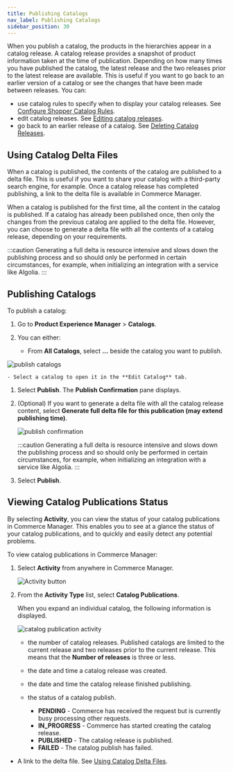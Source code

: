 ```yaml
---
title: Publishing Catalogs 
nav_label: Publishing Catalogs
sidebar_position: 30
---
```


When you publish a catalog, the products in the hierarchies appear in a catalog release. A catalog release provides a snapshot of product information taken at the time of publication.  Depending on how many times you have published the catalog, the latest release and the two releases prior to the latest release are available. This is useful if you want to go back to an earlier version of a catalog or see the changes that have been made between releases. You can:

- use catalog rules to specify when to display your catalog releases. See [Configure Shopper Catalog Rules](/docs/api/pxm/catalog/rules).
- edit catalog releases. See [Editing catalog releases](/docs/commerce-manager/product-experience-manager/catalogs/editing-catalogs#editing-catalog-releases).
- go back to an earlier release of a catalog. See [Deleting Catalog Releases](/docs/commerce-manager/product-experience-manager/catalogs/deleting-catalogs#deleting-catalog-releases).

## Using Catalog Delta Files

When a catalog is published, the contents of the catalog are published to a delta file. This is useful if you want to share your catalog with a third-party search engine, for example. Once a catalog release has completed publishing, a link to the delta file is available in Commerce Manager.

When a catalog is published for the first time, all the content in the catalog is published. If a catalog has already been published once, then only the changes from the previous catalog are applied to the delta file. However, you can choose to generate a delta file with all the contents of a catalog release, depending on your requirements. 

:::caution
Generating a full delta is resource intensive and slows down the publishing process and so should only be performed in certain circumstances, for example, when initializing an integration with a service like Algolia.
:::

## Publishing Catalogs

To publish a catalog:

1. Go to **Product Experience Manager** > **Catalogs**.
1. You can either:

    - From **All Catalogs**, select **...** beside the catalog you want to publish.

  ![publish catalogs](/assets/full_publish.png)

    - Select a catalog to open it in the **Edit Catalog** tab. 
   
1. Select **Publish**. The **Publish Confirmation** pane displays. 
1. (Optional) If you want to generate a delta file with all the catalog release content, select **Generate full delta file for this publication (may extend publishing time)**.

   ![publish confirmation](/assets/publish-confirmation.png)

   :::caution
   Generating a full delta is resource intensive and slows down the publishing process and so should only be performed in certain circumstances, for example, when initializing an integration with a service like Algolia.
   :::

1. Select **Publish**.

## Viewing Catalog Publications Status

By selecting **Activity**, you can view the status of your catalog publications in Commerce Manager. This enables you to see at a glance the status of your catalog publications, and to quickly and easily detect any potential problems.

To view catalog publications in Commerce Manager:

1. Select **Activity** from anywhere in Commerce Manager.

   ![Activity button](/assets/activity_button.png)

2. From the **Activity Type** list, select **Catalog Publications**.

   When you expand an individual catalog, the following information is displayed.

   ![catalog publication activity](/assets/catalog_publication.png)

   - the number of catalog releases. Published catalogs are limited to the current release and two releases prior to the current release. This means that the **Number of releases** is three or less.
   - the date and time a catalog release was created.
   - the date and time the catalog release finished publishing.
   - the status of a catalog publish. 

        - **PENDING** - Commerce has received the request but is currently busy processing other requests.
        - **IN_PROGRESS** - Commerce has started creating the catalog release.
        - **PUBLISHED** - The catalog release is published.
        - **FAILED** - The catalog publish has failed.
     
  - A link to the delta file. See [Using Catalog Delta Files](#using-catalog-deltas).

